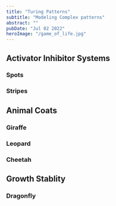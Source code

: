 ```yaml
---
title: "Turing Patterns"
subtitle: "Modeling Complex patterns"
abstract: ""
pubDate: "Jul 02 2022"
heroImage: "/game_of_life.jpg"
---
```


## Activator Inhibitor Systems

### Spots


<Spots />

### Stripes


<Stripes />

## Animal Coats

### Giraffe


<Giraffe />

### Leopard


<Leopard />

### Cheetah


<Cheetah />

## Growth Stablity

### Dragonfly


<Dragonfly />
